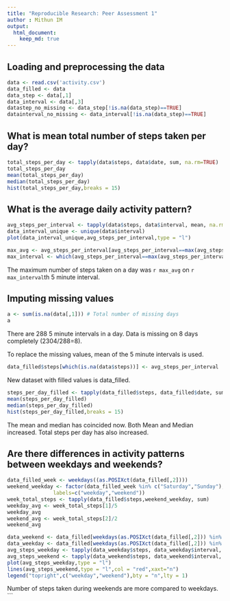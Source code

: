 ```yaml
---
title: "Reproducible Research: Peer Assessment 1"
author : Mithun IM
output: 
  html_document:
    keep_md: true
---
```


## Loading and preprocessing the data

```r

data <- read.csv('activity.csv')
data_filled <- data 
data_step <- data[,1]
data_interval <- data[,3]
datastep_no_missing <- data_step[!is.na(data_step)==TRUE]
datainterval_no_missing <- data_interval[!is.na(data_step)==TRUE]

```

## What is mean total number of steps taken per day?

```r
total_steps_per_day <- tapply(data$steps, data$date, sum, na.rm=TRUE)
total_steps_per_day
mean(total_steps_per_day)
median(total_steps_per_day)
hist(total_steps_per_day,breaks = 15) 
```

## What is the average daily activity pattern?

```r
avg_steps_per_interval <- tapply(data$steps, data$interval, mean, na.rm=TRUE) # avg_steps_per_interval
data_interval_unique <- unique(data$interval)
plot(data_interval_unique,avg_steps_per_interval,type = "l")
```

```r
max_avg <- avg_steps_per_interval[avg_steps_per_interval==max(avg_steps_per_interval)]
max_interval <- which(avg_steps_per_interval==max(avg_steps_per_interval))
```

The maximum number of steps taken on a day was `r max_avg` on `r max_interval`th 5 minute interval.

## Imputing missing values

```r
a <- sum(is.na(data[,1])) # Total number of missing days
a
```
There are 288 5 minute intervals in a day. Data is missing on 8 days completely (2304/288=8).

To replace the missing values, mean of the 5 minute intervals is used.
```r
data_filled$steps[which(is.na(data$steps))] <- avg_steps_per_interval
```
New dataset with filled values is data_filled. 
```r
steps_per_day_filled <- tapply(data_filled$steps, data_filled$date, sum, na.rm=TRUE)
mean(steps_per_day_filled)
median(steps_per_day_filled)
hist(steps_per_day_filled,breaks = 15) 
``` 

The mean and median has coincided now. Both Mean and Median increased. Total steps per day has also increased. 

## Are there differences in activity patterns between weekdays and weekends?

```r

data_filled_week <- weekdays((as.POSIXct(data_filled[,2])))
weekend_weekday <- factor(data_filled_week %in% c("Saturday","Sunday"), 
               labels=c("weekday","weekend"))
week_total_steps <- tapply(data_filled$steps,weekend_weekday, sum)
weekday_avg <- week_total_steps[1]/5
weekday_avg
weekend_avg <- week_total_steps[2]/2
weekend_avg

data_weekend <- data_filled[weekdays(as.POSIXct(data_filled[,2])) %in% c("Sunday","Saturday"),]
data_weekday <- data_filled[weekdays(as.POSIXct(data_filled[,2])) %in% c("Monday","Tuesday","Wednesday","Thursday","Friday"),]
avg_steps_weekday <- tapply(data_weekday$steps, data_weekday$interval, mean, na.rm=TRUE) 
avg_steps_weekend <- tapply(data_weekend$steps, data_weekend$interval, mean, na.rm=TRUE) #
plot(avg_steps_weekday,type = "l")
lines(avg_steps_weekend,type = "l",col = "red",xaxt="n")
legend("topright",c("weekday","weekend"),bty = "n",lty = 1)
```

Number of steps taken during weekends are more compared to weekdays.
```